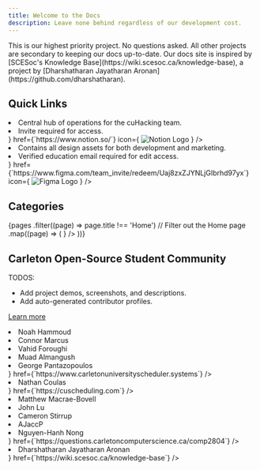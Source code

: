```yaml
---
title: Welcome to the Docs
description: Leave none behind regardless of our development cost.
---
```



<Callout type="warn">
  This is our highest priority project. No questions asked. All other projects
  are secondary to keeping our docs up-to-date.
</Callout>

<Callout type="info">
  Our docs site is inspired by [SCESoc's Knowledge
  Base](https://wiki.scesoc.ca/knowledge-base), a project by [Dharshatharan
  Jayatharan Aronan](https://github.com/dharshatharan).
</Callout>

## Quick Links

<Cards>
  <Card
    title="Notion Workspace"
    description={
      <>
        <li>Central hub of operations for the cuHacking team.</li>
        <li>Invite required for access.</li>
      </>
    }
    href={`https://www.notion.so/`}
    icon={
      <img
        src="https://upload.wikimedia.org/wikipedia/commons/e/e9/Notion-logo.svg"
        alt="Notion Logo"
        width={24}
        height={24}
      />
    }
  />
  <Card
    title="Figma Organization"
    description={
      <>
        <li>Contains all design assets for both development and marketing.</li>
        <li>Verified education email required for edit access.</li>
      </>
    }
    href={`https://www.figma.com/team_invite/redeem/Uaj8zxZJYNLjGIbrhd97yx`}
    icon={
      <img
        src="https://upload.wikimedia.org/wikipedia/commons/3/33/Figma-logo.svg"
        alt="Figma Logo"
        width={24}
        height={24}
      />
    }
  />
</Cards>

## Categories

<Cards>
  {pages
    .filter((page) => page.title !== 'Home') // Filter out the Home page
    .map((page) => (
      <Card
        key={page.title}
        title={page.title}
        description={page.description}
        href={`/docs/${page.url}`}
        icon={
          <page.icon
            style={{
              color: `hsl(var(--accent-foreground))`,
            }}
          />
        }
      />
    ))}
</Cards>

## Carleton Open-Source  Student Community

TODOS:
- Add project demos, screenshots, and descriptions.
- Add auto-generated contributor profiles.

[Learn more](https://github.com/cuhacking/hackathon/issues/52)

<Cards>
  <Card
    title="Carleton Scheduler"
    description={
      <>
        <li>Noah Hammoud</li>
        <li>Connor Marcus</li>
        <li>Vahid Foroughi</li>
        <li>Muad Almangush</li>
        <li>George Pantazopoulos</li>
      </>
    }
    href={`https://www.carletonuniversityscheduler.systems`}
  />
  <Card
    title="cuScheduling"
    description={
      <>
        <li>Nathan Coulas</li>
      </>
    }
    href={`https://cuscheduling.com`}
  />
  <Card
    title="Carleton Scheduler"
    description={<>
        <li>Matthew Macrae-Bovell</li>
        <li>John Lu</li>
        <li>Cameron Stirrup</li>
        <li>AJaccP</li>
        <li>Nguyen-Hanh Nong</li>
  </>}
    href={`https://questions.carletoncomputerscience.ca/comp2804`}
  />
  <Card
    title="SCESoc Knowledge Base"
    description={<>
        <li>Dharshatharan Jayatharan Aronan</li>
  </>}
    href={`https://wiki.scesoc.ca/knowledge-base`}
  />
</Cards>
